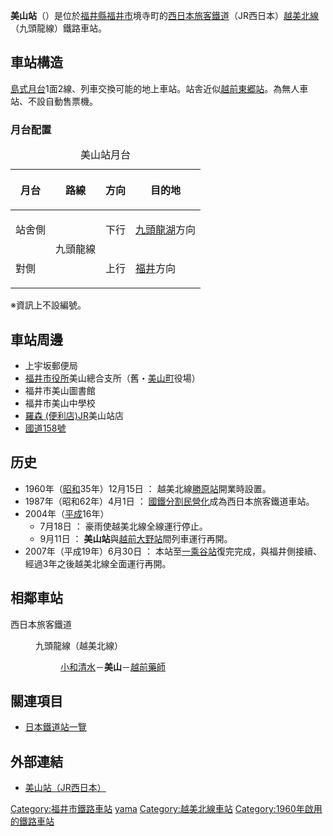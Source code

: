 {{NoteTA|1 = zh:美山站; zh-cn:美山站; zh-tw:美山車站; zh-hk:美山站; }}
{{日本車站資訊
|公司色 = #0072bc
|站名 = 美山站
|圖片 = Miyama Station exterior 200507.jpg
|pxl = 
|圖片説明 = 
|日文原名 = 美山
|平假名 = みやま
|羅馬拼音 = Miyama
|前一站 = [[小和清水站|小和清水]]
|前一站距離 = 2.9
|後一站距離 = 2.0
|後一站 = [[越前藥師站|越前藥師]]
|電報略號 = ウマ
|所屬公司 = [[西日本旅客鐵道|西日本旅客鐵道]]（JR西日本）
|所屬路線 = {{Color|#999999|■}}[[越美北線|越美北線]]（九頭龍線）<!-- 金澤支社管内の站では、地圖式運賃表にて、北陸本線・山陰本線などの幹線系を青、支線系を灰色（ただしいずれもアーバンネットワークのラインカラーがある線区はそちらを優先）と塗り分けていますので、それに従って灰色を入れています。意味のある色付けですので消さないでください --->
|距離 = 17.5公里（起點站：[[越前花堂站|越前花堂]]）<br />20.1
|起點站 = [[福井站_(福井縣)|福井]]
|所在地 = [[福井縣|福井縣]][[福井市|福井市]]境寺町2-20
|車站構造 = [[地上車站|地上車站]]
|月台配置 = 1面2線
|啟用年月日 = 1960年（[[昭和|昭和]]35年）12月15日
|廢站年月日 = 
|上下車人次 = 
|統計年度 = 
|轉車 = 
|備註 = [[無人車站|無人車站]]
}}

'''美山站'''（{{jpn|j=美山駅|hg=みやまえき|rm=Miyama eki|f=y}}）是位於[[福井縣|福井縣]][[福井市|福井市]]境寺町的[[西日本旅客鐵道|西日本旅客鐵道]]（JR西日本）[[越美北線|越美北線]]（九頭龍線）鐵路車站。

== 車站構造 ==
[[島式月台|島式月台]]1面2線、列車交換可能的地上車站。站舎近似[[越前東郷站|越前東郷站]]。為無人車站、不設自動售票機。<!--係員（ジェイアール西日本金沢メンテック）がいるが、バスおよび乗客誘導業務のみ。-->
=== 月台配置 ===
{| class="wikitable"
|+ 美山站月台
|-
!月台!!路線!!方向!!目的地
|-
! 站舍側
| rowspan=2 | {{Color|#999999|■}}九頭龍線
| style="text-align:center" | 下行
| [[九頭龍湖站|九頭龍湖]]方向
|-
! 對側
| style="text-align:center" | 上行
| [[福井站_(福井縣)|福井]]方向
|}<!-- 上記の方面表記は駅掲示時刻表の表記に合わせた --->
※資訊上不設編號。

== 車站周邊 ==
* 上宇坂郵便局
* [[福井市役所|福井市役所]]美山總合支所（舊・[[美山町_(福井縣)|美山町]]役場）
* 福井市美山圖書館
* 福井市美山中學校
* [[羅森_(便利店)|羅森 (便利店)]]JR美山站店
* [[國道158號|國道158號]]

== 历史 == 
* 1960年（[[昭和|昭和]]35年）12月15日 ： 越美北線[[勝原站|勝原站]]開業時設置。
* 1987年（昭和62年）4月1日 ： [[國鐵分割民營化|國鐵分割民營化]]成為西日本旅客鐵道車站。
* 2004年（[[平成|平成]]16年）
** 7月18日 ： 豪雨使越美北線全線運行停止。
** 9月11日 ： '''美山站'''與[[越前大野站|越前大野站]]間列車運行再開。
* 2007年（平成19年）6月30日 ： 本站至[[一乘谷站|一乘谷站]]復完完成，與福井側接續、經過3年之後越美北線全面運行再開。

== 相鄰車站 ==
; 西日本旅客鐵道
: {{Color|#999999|■}}九頭龍線（越美北線）<!-- 隣の站では案内上の名称を優先。灰色を配した理由は站情報テンプレの所に記載 --->
:: [[小和清水站|小和清水]]－'''美山'''－[[越前藥師站|越前藥師]]

== 關連項目 ==
* [[日本鐵道站一覽|日本鐵道站一覽]]

== 外部連結 ==
* [http://www.jr-odekake.net/eki/top.php?id=0542407 美山站（JR西日本）]

{{越美北線}}

{{DEFAULTSORT:Miyama}}
[[Category:福井市鐵路車站|Category:福井市鐵路車站]]
[[Category:日本鐵路車站_Mi|yama]]
[[Category:越美北線車站|Category:越美北線車站]]
[[Category:1960年啟用的鐵路車站|Category:1960年啟用的鐵路車站]]